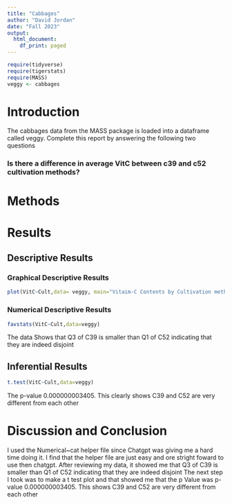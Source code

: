 ```yaml
---
title: "Cabbages"
author: "David Jordan"
date: "Fall 2023"
output:
  html_document:
    df_print: paged
---
```


```r
require(tidyverse)
require(tigerstats)
require(MASS)
veggy <- cabbages
```

# Introduction

<!--In this section you explain what you are trying to show.  Where did the data come from?  What is the research or other question you are trying to answer?!-->
 The cabbages data from the MASS package is loaded into a dataframe called veggy. Complete this report by answering the following two questions  
 
### Is there a difference in average VitC between c39 and c52 cultivation methods?  

# Methods

<!--Decide on your methods:  use "variable analysis" or other appropriate descriptors.  Make sure to choose at least one graphical method and at least one numerical method.!-->

# Results

<!--Divide this section into two sub-sections:  One for your descriptive  results and one for your inferential results.!-->

## Descriptive Results

### Graphical Descriptive Results
```r
plot(VitC~Cult,data= veggy, main="Vitaim-C Contents by Cultivation method")
```
<!--Graphical results here.  Make sure to show your code.  Provide appropriate labels for axes, giving units if possible, and provide a good title for the graph, too.  Use the graphical results to describe the patterns if any that exist in the data as focused toward the research question!-->

### Numerical Descriptive Results
```r
favstats(VitC~Cult,data=veggy)
```
The data Shows that Q3 of C39 is smaller than Q1 of C52 indicating that they are indeed disjoint

<!--Numerical results go here. Use the numerical results to describe the patterns if any that exist in the data as focused toward the research question!-->

## Inferential Results
```r
t.test(VitC~Cult,data=veggy)
```
The p-value 0.000000003405. This clearly shows C39 and C52 are very different from each other 
<!--State hypothesis clearly.  Make sure your discussion of the inferential test covers all the aspects that the test output produces, such as test statistic, p-value etc.  Make a decision about the null hypothesis, explain the assumptions on which the selected test/procedure was based, and why the chosen procedure satisfy the assumptions and is appropriate to answer the research question!-->

# Discussion and Conclusion

<!--Discussion and conclusion here.  If you found a relationship be sure to consider whether the relationship occurs because one of the variavbles causes the other, or whether they perhasps are related for some other reason.  Watch the chapter 6 videos from the GeorgeTown videos collection.!-->

I used the Numerical~cat helper file since Chatgpt was giving me a hard time doing it. I find that the helper file are just easy and ore stright foward to use then chatgpt.
After reviewing my data, it showed me that Q3 of C39 is smaller than Q1 of C52 indicating that they are indeed disjoint
The next step I took was to make a t test plot and that showed me that the p Value was  p-value 0.000000003405. This shows C39 and C52 are very different from each other 